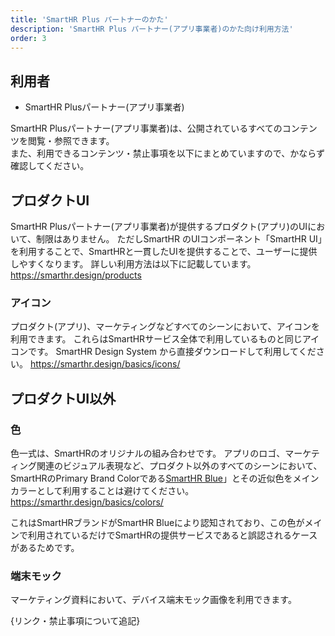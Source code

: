 ```yaml
---
title: 'SmartHR Plus パートナーのかた'
description: 'SmartHR Plus パートナー(アプリ事業者)のかた向け利用方法'
order: 3
---
```


## 利用者

- SmartHR Plusパートナー(アプリ事業者)

SmartHR Plusパートナー(アプリ事業者)は、公開されているすべてのコンテンツを閲覧・参照できます。  
また、利用できるコンテンツ・禁止事項を以下にまとめていますので、かならず確認してください。


## プロダクトUI
SmartHR Plusパートナー(アプリ事業者)が提供するプロダクト(アプリ)のUIにおいて、制限はありません。
ただしSmartHR のUIコンポーネント「SmartHR UI」を利用することで、SmartHRと一貫したUIを提供することで、ユーザーに提供しやすくなります。
詳しい利用方法は以下に記載しています。
https://smarthr.design/products


### アイコン
プロダクト(アプリ)、マーケティングなどすべてのシーンにおいて、アイコンを利用できます。
これらはSmartHRサービス全体で利用しているものと同じアイコンです。
SmartHR Design System から直接ダウンロードして利用してください。
https://smarthr.design/basics/icons/


## プロダクトUI以外

### 色
色一式は、SmartHRのオリジナルの組み合わせです。
アプリのロゴ、マーケティング関連のビジュアル表現など、プロダクト以外のすべてのシーンにおいて、SmartHRのPrimary Brand Colorである[SmartHR Blue](https://smarthr.design/basics/colors/#h3-1)」とその近似色をメインカラーとして利用することは避けてください。
https://smarthr.design/basics/colors/

これはSmartHRブランドがSmartHR Blueにより認知されており、この色がメインで利用されているだけでSmartHRの提供サービスであると誤認されるケースがあるためです。

### 端末モック
マーケティング資料において、デバイス端末モック画像を利用できます。

{リンク・禁止事項について追記}
